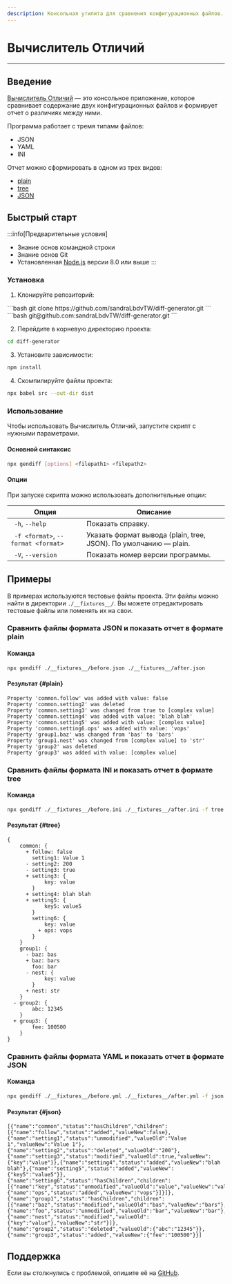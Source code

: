 ```yaml
---
description: Консольная утилита для сравнения конфигурационных файлов.
---
```



# Вычислитель Отличий
___

## Введение

[Вычислитель Отличий](https://github.com/sandraLbdvTW/diff-generator) — это консольное приложение, которое сравнивает содержание двух конфигурационных файлов и формирует отчет о различиях между ними.

Программа работает с тремя типами файлов:
- JSON
- YAML
- INI

Отчет можно сформировать в одном из трех видов:
- [plain](#plain)
- [tree](#tree)
- [JSON](#json)

## Быстрый старт

:::info[Предварительные условия]
- Знание основ командной строки
- Знание основ Git
- Установленная [Node.js](https://nodejs.org/en) версии 8.0 или выше
:::

### Установка

1. Клонируйте репозиторий:
<Tabs>
   <TabItem value="HTTPS">
      ```bash
      git clone https://github.com/sandraLbdvTW/diff-generator.git
      ```
    </TabItem>
    <TabItem value="SSH">
      ```bash
      git@github.com:sandraLbdvTW/diff-generator.git
      ```
    </TabItem>
</Tabs>

2. Перейдите в корневую директорию проекта:
```bash
cd diff-generator
```

3. Установите зависимости:
```bash
npm install
```

4. Скомпилируйте файлы проекта:
```bash
npx babel src --out-dir dist
```


### Использование

Чтобы использовать Вычислитель Отличий, запустите скрипт с нужными параметрами.

#### Основной синтаксис
```bash
npx gendiff [options] <filepath1> <filepath2>
```

#### Опции
При запуске скрипта можно использовать дополнительные опции:

| Опция                                 | Описание                                                         |
|---------------------------------------|------------------------------------------------------------------|
| ` -h`, ` --help            `          | Показать справку.                                                |
| ` -f <format>`, ` --format <format> ` | Указать формат вывода (plain, tree, JSON). По умолчанию — plain. |
| ` -V`, ` --version         `          | Показать номер версии программы.                                 |

## Примеры

В примерах используются тестовые файлы проекта. Эти файлы можно найти в директории `./__fixtures__/`. Вы можете отредактировать тестовые файлы или поменять их на свои.

### Сравнить файлы формата JSON и показать отчет в формате plain

#### Команда
```bash
npx gendiff ./__fixtures__/before.json ./__fixtures__/after.json
```

#### Результат {#plain}
```text
Property 'common.follow' was added with value: false
Property 'common.setting2' was deleted
Property 'common.setting3' was changed from true to [complex value]
Property 'common.setting4' was added with value: 'blah blah'
Property 'common.setting5' was added with value: [complex value]
Property 'common.setting6.ops' was added with value: 'vops'
Property 'group1.baz' was changed from 'bas' to 'bars'
Property 'group1.nest' was changed from [complex value] to 'str'
Property 'group2' was deleted
Property 'group3' was added with value: [complex value]
```

### Сравнить файлы формата INI и показать отчет в формате tree

#### Команда
```bash
npx gendiff ./__fixtures__/before.ini ./__fixtures__/after.ini -f tree
```

#### Результат {#tree}
```text
{
    common: {
      + follow: false
        setting1: Value 1
      - setting2: 200
      - setting3: true
      + setting3: {
            key: value
        }
      + setting4: blah blah
      + setting5: {
            key5: value5
        }
        setting6: {
            key: value
          + ops: vops
        }
    }
    group1: {
      - baz: bas
      + baz: bars
        foo: bar
      - nest: {
            key: value
        }
      + nest: str
    }
  - group2: {
        abc: 12345
    }
  + group3: {
        fee: 100500
    }
}

```

### Сравнить файлы формата YAML и показать отчет в формате JSON

#### Команда
```bash
npx gendiff ./__fixtures__/before.yml ./__fixtures__/after.yml -f json
```

#### Результат {#json}
```text
[{"name":"common","status":"hasChildren","children":[{"name":"follow","status":"added","valueNew":false},{"name":"setting1","status":"unmodified","valueOld":"Value 1","valueNew":"Value 1"},{"name":"setting2","status":"deleted","valueOld":"200"},{"name":"setting3","status":"modified","valueOld":true,"valueNew":{"key":"value"}},{"name":"setting4","status":"added","valueNew":"blah blah"},{"name":"setting5","status":"added","valueNew":{"key5":"value5"}},{"name":"setting6","status":"hasChildren","children":[{"name":"key","status":"unmodified","valueOld":"value","valueNew":"value"},{"name":"ops","status":"added","valueNew":"vops"}]}]},{"name":"group1","status":"hasChildren","children":[{"name":"baz","status":"modified","valueOld":"bas","valueNew":"bars"},{"name":"foo","status":"unmodified","valueOld":"bar","valueNew":"bar"},{"name":"nest","status":"modified","valueOld":{"key":"value"},"valueNew":"str"}]},{"name":"group2","status":"deleted","valueOld":{"abc":"12345"}},{"name":"group3","status":"added","valueNew":{"fee":"100500"}}]
```

## Поддержка
Если вы столкнулись с проблемой, опишите её на [GitHub](https://github.com/sandraLbdvTW/diff-generator/issues).
